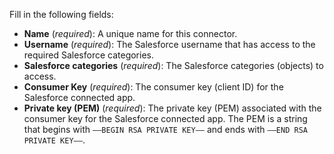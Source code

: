 Fill in the following fields:

- **Name** (_required_): A unique name for this connector.
- **Username** (_required_): The Salesforce username that has access to the required Salesforce categories.
- **Salesforce categories** (_required_): The Salesforce categories (objects) to access.
- **Consumer Key** (_required_): The consumer key (client ID) for the Salesforce connected app.
- **Private key (PEM)** (_required_): The private key (PEM) associated with the consumer key for the Salesforce connected app. The PEM is a string that begins with `—–BEGIN RSA PRIVATE KEY—–` and ends with `—–END RSA PRIVATE KEY—–`.